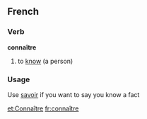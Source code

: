 ==French==
===Verb===
'''connaître'''

# to [[know]] (a person)

===Usage===
Use [[savoir]] if you want to say you know a fact

[[et:Connaître]]
[[fr:connaître]]